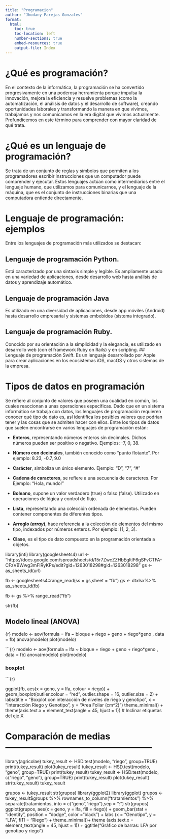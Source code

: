 ```yaml
---
title: "Programacion"
author: "Jhodany Parejas Gonzales"
format:
  html:
    toc: true
    toc-location: left
    number-sections: true
    embed-resources: true
    output-file: Index
---
```


# ¿Qué es programación?

En el contexto de la informática, la programación se ha convertido progresivamente en una poderosa herramienta porque impulsa la innovación, mejora la eficiencia y resuelve problemas (como la automatización, el análisis de datos y el desarrollo de software), creando oportunidades laborales y transformando la manera en que vivimos, trabajamos y nos comunicamos en la era digital que vivimos actualmente. Profundicemos en este término para comprender con mayor claridad de qué trata.

# ¿Qué es un lenguaje de programación?

Se trata de un conjunto de reglas y símbolos que permiten a los programadores escribir instrucciones que un computador puede comprender y ejecutar. Estos lenguajes actúan como intermediarios entre el lenguaje humano, que utilizamos para comunicarnos, y el lenguaje de la máquina, que es el conjunto de instrucciones binarias que una computadora entiende directamente.

# Lenguaje de programación: ejemplos

Entre los lenguajes de programación más utilizados se destacan:

## Lenguaje de programación Python.

Está caracterizado por una sintaxis simple y legible. Es ampliamente usado en una variedad de aplicaciones, desde desarrollo web hasta análisis de datos y aprendizaje automático.

## Lenguaje de programación Java

Es utilizado en una diversidad de aplicaciones, desde app móviles (Android) hasta desarrollo empresarial y sistemas embebidos (sistema integrado).

## Lenguaje de programación Ruby.

Conocido por su orientación a la simplicidad y la elegancia, es utilizado en desarrollo web (con el framework Ruby on Rails) y en scripting. \## Lenguaje de programación Swift. Es un lenguaje desarrollado por Apple para crear aplicaciones en los ecosistemas iOS, macOS y otros sistemas de la empresa.

# Tipos de datos en programación

Se refiere al conjunto de valores que poseen una cualidad en común, los cuales reaccionan a unas operaciones específicas. Dado que en un sistema informático se trabaja con datos, los lenguajes de programación requieren conocer qué tipo de dato es, así identifica los posibles valores que podrían tener y las cosas que se admiten hacer con ellos. Entre los tipos de datos que suelen encontrarse en varios lenguajes de programación están:

-   **Enteros**, representando números enteros sin decimales. Dichos números pueden ser positivo o negativo. Ejemplos: -7, 0, 38.

-   **Número con decimales**, también conocido como "punto flotante". Por ejemplo: 8.23, -0.7, 9.0

-   **Carácter**, simboliza un único elemento. Ejemplo: "D", "7", "\#"

-   **Cadena de caracteres**, se refiere a una secuencia de caracteres. Por Ejemplo: "Hola, mundo!"

-   **Boleano**, supone un valor verdadero (true) o falso (false). Utilizado en operaciones de lógica y control de flujo.

-   **Lista**, representando una colección ordenada de elementos. Pueden contener componentes de diferentes tipos.

-   **Arreglo (*array*)**, hace referencia a la colección de elementos del mismo tipo, indexados por números enteros. Por ejemplo: \[1, 2, 3\].

-   **Clase**, es el tipo de dato compuesto en la programación orientada a objetos.

library(inti) library(googlesheets4) url \<- "https://docs.google.com/spreadsheets/d/15r7ZwcZZHbEgltlF6gSFvCTFA-CFzVBWwg3mFlRyKPs/edit?gid=1263018298#gid=1263018298" gs \<- as_sheets_id(url)

fb \<- googlesheets4::range_read(ss = gs,sheet = "fb") gs \<- dtxlsx%\>% as_sheets_id(fb)

fb \<- gs %\>% range_read("fb")

str(fb)

## Modelo lineal (ANOVA)

\{r} 
modelo \<- aov(formula = lfa \~ bloque + riego + geno + riego\*geno , data = fb) anova(modelo) plot(modelo)

\`\`\`{r} 
modelo \<- aov(formula = lfa \~ bloque + riego + geno + riego\*geno , data = fb) anova(modelo) plot(modelo)

### boxplot

\`\`\`{r}

ggplot(fb, aes(x = geno, y = lfa, colour = riego)) + geom_boxplot(outlier.colour = "red", outlier.shape = 16, outlier.size = 2) + labs(title = "Boxplot con interacción de niveles de riego y genotipo", x = "Interacción Riego y Genotipo", y = "Area Foliar (cm\^2)") theme_minimal() + theme(axis.text.x = element_text(angle = 45, hjust = 1)) \# Inclinar etiquetas del eje X

# Comparación de medias --------------------------------------------------

library(agricolae) 
tukey_result \<- HSD.test(modelo, "riego", group=TRUE) print(tukey_result) plot(tukey_result) tukey_result \<- HSD.test(modelo, "geno", group=TRUE) print(tukey_result) tukey_result \<- HSD.test(modelo, c("riego", "geno"), group=TRUE) print(tukey_result) plot(tukey_result) str(tukey_result) tukey_result

grupos \<- tukey_result str(grupos) library(ggplot2) library(ggplot) grupos \<- tukey_result\$groups %\>% rownames_to_column("tratamientos") %\>% separate(tratamientos, into = c("geno","riego"),sep = ":") str(grupos) ggplot(grupos, aes(x = geno, y = lfa, fill = riego)) + geom_bar(stat = "identity", position = "dodge", color ="black") + labs (x = "Genotipo", y = "LFA", fi11 = "Riego") + theme_minimal()+ theme (axis.text.x = element_text(angle = 45, hjust = 1)) + ggtitle("Gráfico de barras: LFA por genotipo y riego")
